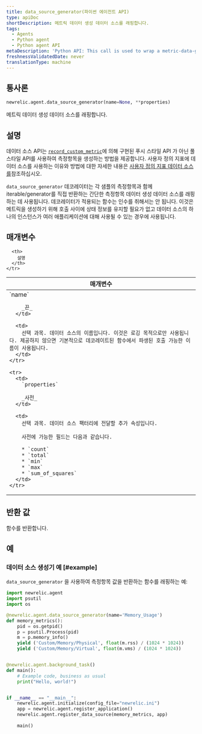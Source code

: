 ```yaml
---
title: data_source_generator(파이썬 에이전트 API)
type: apiDoc
shortDescription: 메트릭 데이터 생성 데이터 소스를 래핑합니다.
tags:
  - Agents
  - Python agent
  - Python agent API
metaDescription: 'Python API: This call is used to wrap a metric-data-generating data source.'
freshnessValidatedDate: never
translationType: machine
---
```


## 통사론

```py
newrelic.agent.data_source_generator(name=None, **properties)
```

메트릭 데이터 생성 데이터 소스를 래핑합니다.

## 설명

[](/docs/agents/python-agent/supported-features/python-custom-metrics#push-versus-pull-interfaces)데이터 소스 API는 [`record_custom_metric`](/docs/agents/python-agent/python-agent-api/record_custom_metric)에 의해 구현된 푸시 스타일 API 가 아닌 풀 스타일 API를 사용하여 측정항목을 생성하는 방법을 제공합니다. 사용자 정의 지표에 데이터 소스를 사용하는 이유와 방법에 대한 자세한 내용은 [사용자 정의 지표 데이터 소스를](/docs/agents/python-agent/supported-features/python-custom-metrics#custom-metric-data-sources)참조하십시오.

`data_source_generator` 데코레이터는 각 샘플의 측정항목과 함께 iterable/generator를 직접 반환하는 간단한 측정항목 데이터 생성 데이터 소스를 래핑하는 데 사용됩니다. 데코레이터가 적용되는 함수는 인수를 취해서는 안 됩니다. 이것은 메트릭을 생성하기 위해 호출 사이에 상태 정보를 유지할 필요가 없고 데이터 소스의 하나의 인스턴스가 여러 애플리케이션에 대해 사용될 수 있는 경우에 사용됩니다.

## 매개변수

<table>
  <thead>
    <tr>
      <th width="25%">
        매개변수
      </th>

      <th>
        설명
      </th>
    </tr>
  </thead>

  <tbody>
    <tr>
      <td>
        `name`

        _끈_
      </td>

      <td>
        선택 과목. 데이터 소스의 이름입니다. 이것은 로깅 목적으로만 사용됩니다. 제공하지 않으면 기본적으로 데코레이트된 함수에서 파생된 호출 가능한 이름이 사용됩니다.
      </td>
    </tr>

    <tr>
      <td>
        `properties`

        _사전_
      </td>

      <td>
        선택 과목. 데이터 소스 팩터리에 전달할 추가 속성입니다.

        사전에 가능한 필드는 다음과 같습니다.

        * `count`
        * `total`
        * `min`
        * `max`
        * `sum_of_squares`
      </td>
    </tr>
  </tbody>
</table>

## 반환 값

함수를 반환합니다.

## 예

### 데이터 소스 생성기 예 [#example]

`data_source_generator` 을 사용하여 측정항목 값을 반환하는 함수를 래핑하는 예:

```py
import newrelic.agent
import psutil
import os

@newrelic.agent.data_source_generator(name='Memory_Usage')
def memory_metrics():
    pid = os.getpid()
    p = psutil.Process(pid)
    m = p.memory_info()
    yield ('Custom/Memory/Physical', float(m.rss) / (1024 * 1024))
    yield ('Custom/Memory/Virtual', float(m.vms) / (1024 * 1024))


@newrelic.agent.background_task()
def main():
    # Example code, business as usual
    print("Hello, world!")


if __name__ == "__main__":
    newrelic.agent.initialize(config_file="newrelic.ini")
    app = newrelic.agent.register_application()
    newrelic.agent.register_data_source(memory_metrics, app)
    
    main()
```